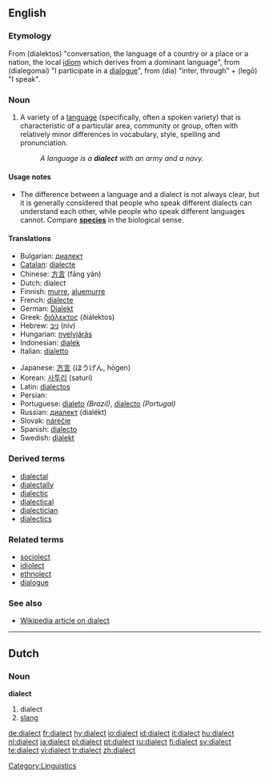 ==English==

===Etymology===
From {{AGr.}} '''{{polytonic|[[διάλεκτος]]}}''' (dialektos) "conversation, the language of a country or a place or a nation, the local [[idiom]] which derives from a dominant language", from '''{{polytonic|[[διαλέγομαι]]}}''' (dialegomai) "I participate in a [[dialogue]]", from '''{{polytonic|[[διά]]}}''' (dia) "inter, through" + '''{{polytonic|[[λέγω]]}}''' (legō) "I speak".

===Noun===
{{en-noun}}

# A variety of a [[language]] (specifically, often a spoken variety) that is characteristic of a particular area, community or group, often with relatively minor differences in vocabulary, style, spelling and pronunciation.
#: ''A language is a '''dialect''' with an army and a navy.''

====Usage notes====
* The difference between a language and a dialect is not always clear, but it is generally considered that people who speak different dialects can understand each other, while people who speak different languages cannot.  Compare '''[[species]]''' in the biological sense.

====Translations====
{{trans-top|a variety of a language}}
* Bulgarian: [[диалект]] {{m}}
* [[Catalan]]: [[dialecte]] {{m}}
* Chinese: [[方言]] (fāng yán)
* Dutch: dialect {{n}}
* Finnish: [[murre]], [[aluemurre]]
* French: [[dialecte]] {{m}}
* German: [[Dialekt]] {{m}}
* Greek: [[διάλεκτος]] (ðiálektos) {{f}}
* Hebrew: [[ניב]] (niv) {{m}}
* Hungarian: [[nyelvjárás]]
* Indonesian: [[dialek]]
* Italian: [[dialetto]] {{m}}
{{trans-mid}}
* Japanese: [[方言]] (ほうげん, hōgen)
* Korean: [[사투리]] (saturi)
* Latin: [[dialectos]] {{f}}
* Persian: {{FAchar|[[لحجه]]}}
* Portuguese: [[dialeto]] ''(Brazil)'', [[dialecto]] ''(Portugal)''
* Russian: [[диалект]] (dialékt) {{m}}
* Slovak: [[nárečie]] {{n}}
* Spanish: [[dialecto]] {{m}}
* Swedish: [[dialekt]] {{c}}
{{trans-bottom}}

===Derived terms===
* [[dialectal]]
* [[dialectally]]
* [[dialectic]]
* [[dialectical]]
* [[dialectician]]
* [[dialectics]]

===Related terms===
* [[sociolect]]
* [[idiolect]]
* [[ethnolect]]
* [[dialogue]]

===See also===
* [[w:Dialect|Wikipedia article on dialect]]

----

==Dutch==

===Noun===
'''dialect''' {{n}}

# dialect
# [[slang]]

[[Category:Linguistics]]

[[de:dialect]]
[[fr:dialect]]
[[hy:dialect]]
[[io:dialect]]
[[id:dialect]]
[[it:dialect]]
[[hu:dialect]]
[[nl:dialect]]
[[ja:dialect]]
[[pl:dialect]]
[[pt:dialect]]
[[ru:dialect]]
[[fi:dialect]]
[[sv:dialect]]
[[te:dialect]]
[[vi:dialect]]
[[tr:dialect]]
[[zh:dialect]]